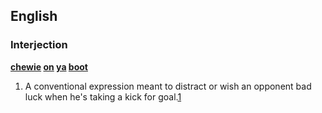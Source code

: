 ==English==
===Interjection===
'''[[chewie]] [[on]] [[ya]] [[boot]]'''
# {{aussie-rules}} A conventional expression meant to distract or wish an opponent bad luck when he's taking a kick for goal.[http://www.uni-koblenz.de/anglistik/subjects/as/papers/bastian/bastian.html##3c]